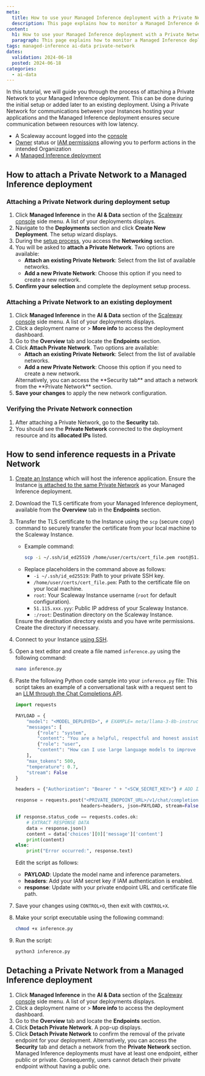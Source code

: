 ```yaml
---
meta:
  title: How to use your Managed Inference deployment with a Private Network
  description: This page explains how to monitor a Managed Inference deployment
content:
  h1: How to use your Managed Inference deployment with a Private Network
  paragraph: This page explains how to monitor a Managed Inference deployment
tags: managed-inference ai-data private-network
dates:
  validation: 2024-06-18
  posted: 2024-06-18
categories:
  - ai-data
---
```


In this tutorial, we will guide you through the process of attaching a Private Network to your Managed Inference deployment. 
This can be done during the initial setup or added later to an existing deployment.
Using a Private Network for communications between your Instances hosting your applications and the Managed Inference deployment ensures secure communication between resources with low latency.


<Macro id="requirements" />

  - A Scaleway account logged into the [console](https://console.scaleway.com)
  - [Owner](/identity-and-access-management/iam/concepts/#owner) status or [IAM permissions](/identity-and-access-management/iam/concepts/#permission) allowing you to perform actions in the intended Organization
  - A [Managed Inference deployment](/ai-data/managed-inference/quickstart/)


## How to attach a Private Network to a Managed Inference deployment

### Attaching a Private Network during deployment setup

1. Click **Managed Inference** in the **AI & Data** section of the [Scaleway console](https://console.scaleway.com) side menu. A list of your deployments displays.
2. Navigate to the **Deployments** section and click **Create New Deployment**. The setup wizard displays.
3. During the [setup process](/ai-data/managed-inference/how-to/create-deployment/), you access the **Networking** section.
4. You will be asked to **attach a Private Network**. Two options are available:
    - **Attach an existing Private Network**: Select from the list of available networks.
    - **Add a new Private Network**: Choose this option if you need to create a new network.
5. **Confirm your selection** and complete the deployment setup process.

### Attaching a Private Network to an existing deployment

1. Click **Managed Inference** in the **AI & Data** section of the [Scaleway console](https://console.scaleway.com) side menu. A list of your deployments displays.
2. Click a deployment name or <Icon name="more" /> > **More info** to access the deployment dashboard.
3. Go to the **Overview** tab and locate the **Endpoints** section.
4. Click **Attach Private Network**. Two options are available:
    - **Attach an existing Private Network**: Select from the list of available networks.
    - **Add a new Private Network**: Choose this option if you need to create a new network.
    <Message type="tip">
      Alternatively, you can access the **Security tab** and attach a network from the **Private Network** section.
    </Message>
5. **Save your changes** to apply the new network configuration.

### Verifying the Private Network connection

1. After attaching a Private Network, go to the **Security** tab.
2. You should see the **Private Network** connected to the deployment resource and its **allocated IPs** listed.
    <Lightbox src="scaleway-inference-pn-connected.webp" alt="A screenshot of the Scaleway console, hightlighting the Private Network configuration of the Managed Inference deployment" size="medium" />

## How to send inference requests in a Private Network

1. [Create an Instance](/compute/instances/how-to/create-an-instance/) which will host the inference application. 
    <Message type="important">
      Ensure the Instance [is attached to the same Private Network](/compute/instances/how-to/use-private-networks/) as your Managed Inference deployment.
    </Message>
2. Download the TLS certificate from your Managed Inference deployment, available from the **Overview** tab in the **Endpoints** section.
    <Lightbox src="scaleway-inference-tls-dl.webp" alt="A screenshot of the Managed Interface product overview tab in the Scaleway console, highlighting the TLS certificate download section" size="medium" />
3. Transfer the TLS certificate to the Instance using the `scp` (secure copy) command to securely transfer the certificate from your local machine to the Scaleway Instance.
   - Example command:
     ```bash
     scp -i ~/.ssh/id_ed25519 /home/user/certs/cert_file.pem root@51.115.xxx.yyy:/root
     ```
   - Replace placeholders in the command above as follows:
     - `-i ~/.ssh/id_ed25519`: Path to your private SSH key.
     - `/home/user/certs/cert_file.pem`: Path to the certificate file on your local machine.
     - `root`: Your Scaleway Instance username (`root` for default configuration).
     - `51.115.xxx.yyy`: Public IP address of your Scaleway Instance.
     - `:/root`: Destination directory on the Scaleway Instance.
    <Message type="note">
      Ensure the destination directory exists and you have write permissions. Create the directory if necessary.
    </Message>
4. Connect to your Instance [using SSH](/compute/instances/how-to/connect-to-instance/).
5. Open a text editor and create a file named `inference.py` using the following command:
     ```bash
     nano inference.py
     ```
6. Paste the following Python code sample into your `inference.py` file:
    <Message type="tip">
    This script takes an example of a conversational task with a request sent to an [LLM through the Chat Completions API](/ai-data/managed-inference/reference-content/openai-compatibility/#chat-completions-api).
    </Message>
    ```py
    import requests

    PAYLOAD = {
        "model": "<MODEL_DEPLOYED>", # EXAMPLE= meta/llama-3-8b-instruct:bf16
        "messages": [
            {"role": "system",
            "content": "You are a helpful, respectful and honest assistant."},
            {"role": "user",
            "content": "How can I use large language models to improve customer service?"}
        ],
        "max_tokens": 500,
        "temperature": 0.7,
        "stream": False
    }

    headers = {"Authorization": "Bearer " + "<SCW_SECRET_KEY>"} # ADD IAM KEY IF NECESSARY

    response = requests.post("<PRIVATE_ENDPOINT_URL>/v1/chat/completions",
                            headers=headers, json=PAYLOAD, stream=False, verify='<CERT_NAME>.pem')

    if response.status_code == requests.codes.ok:
        # EXTRACT RESPONSE DATA
        data = response.json()
        content = data['choices'][0]['message']['content']
        print(content)
    else:
        print("Error occurred:", response.text)
    ```
   Edit the script as follows:
     - **PAYLOAD**: Update the model name and inference parameters.
     - **headers**: Add your IAM secret key if IAM authentication is enabled.
     - **response**: Update with your private endpoint URL and certificate file path.

7. Save your changes using `CONTROL+O`, then exit with `CONTROL+X`.
8. Make your script executable using the following command:
     ```bash
     chmod +x inference.py
     ```

9. Run the script:
     ```bash
     python3 inference.py
     ```

## Detaching a Private Network from a Managed Inference deployment

1. Click **Managed Inference** in the **AI & Data** section of the [Scaleway console](https://console.scaleway.com) side menu. A list of your deployments displays.
2. Click a deployment name or <Icon name="more" /> > **More info** to access the deployment dashboard.
3. Go to the **Overview** tab and locate the **Endpoints** section.
4. Click **Detach Private Network**. A pop-up displays.
    <Lightbox src="scaleway-inference-pn-detach.webp" alt="A screenshot of the Managed Interface product overview tab in the Scaleway console, highlighting the Private Network detach section" size="medium" />
5. Click **Detach Private Network** to confirm the removal of the private endpoint for your deployment.
    <Message type="tip">
      Alternatively, you can access the **Security** tab and detach a network from the **Private Network** section.
    </Message>
    <Message type="important">
      Managed Inference deployments must have at least one endpoint, either public or private. Consequently, users cannot detach their private endpoint without having a public one.
    </Message>
